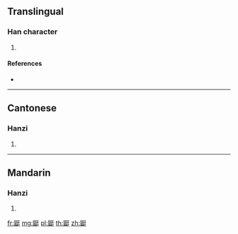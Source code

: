 {{character info/new}}
==Translingual==

===Han character===
{{Han char|rn=208|rad=鼠|as=07|sn=20|four=22714|canj=HVNKG}}

# {{defn|Han|sort=鼠07}}

====References====
* {{Han ref|kx=1528.220|dkj=48438|dj=2065.030|hdz=74775.040|uh=9F2E|ud=40750|bh=F5B9|bd=62905}}

----

==Cantonese==

===Hanzi===
{{yue-hanzi|jyut=|y=ting4}}

# {{defn|lang=yue|sort=鼠07}}

----

==Mandarin==

===Hanzi===
{{cmn-hanzi|pin=[[tíng]] ([[ting2]])|wg=t'ing<sup>2</sup>}}

# {{defn|lang=cmn|sort=鼠07}}

[[fr:鼮]]
[[mg:鼮]]
[[pl:鼮]]
[[th:鼮]]
[[zh:鼮]]